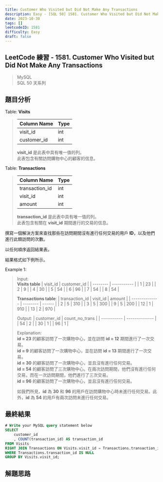 ```yaml
---
title: Customer Who Visited but Did Not Make Any Transactions
description: Easy - [SQL 50] 1581. Customer Who Visited but Did Not Make Any Transactions
date: 2023-10-30
tags: []
leetcodeID: 1581
difficulty: Easy
draft: false
---
```


## LeetCode 練習 - 1581. Customer Who Visited but Did Not Make Any Transactions
> MySQL  
> SQL 50 天系列

## 題目分析

Table: **Visits**
> | Column Name | Type  |
> | ----------- | ----- |
> | visit_id    | int   |
> | customer_id | int   |
>
> **visit_id** 是此表中具有唯一值的列。  
> 此表包含有關訪問購物中心的顧客的信息。

Table: **Transactions**
> | Column Name    | Type |
> | -------------- | ---- |
> | transaction_id | int  |
> | visit_id       | int  |
> | amount         | int  |
>
> **transaction_id** 是此表中具有唯一值的列。  
> 此表包含有關在 **visit_id** 期間進行的交易的信息。

撰寫一個解決方案來查找那些在訪問期間沒有進行任何交易的用戶 **ID**，以及他們進行此類訪問的次數。

以任何順序返回結果表。

結果格式如下例所示。

Example 1:  
> Input:  
> **Visits table**
> | visit_id | customer_id |
> | -------- | ----------- |
> | 1        | 23          |
> | 2        | 9           |
> | 4        | 30          |
> | 5        | 54          |
> | 6        | 96          |
> | 7        | 54          |
> | 8        | 54          |
>
> **Transactions table**:
> | transaction_id | visit_id | amount |
> | -------------- | -------- | ------ |
> | 2              | 5        | 310    |
> | 3              | 5        | 300    |
> | 9              | 5        | 200    |
> | 12             | 1        | 910    |
> | 13             | 2        | 970    |
>
> Output:
> | customer_id | count_no_trans |
> | ----------- | -------------- |
> | 54          | 2              |
> | 30          | 1              |
> | 96          | 1              |
> 
> Explanation:  
> **id = 23** 的顧客訪問了一次購物中心，並在訪問 **id = 12** 期間進行了一次交易。  
> **id = 9** 的顧客訪問了一次購物中心，並在訪問 **id = 13** 期間進行了一次交易。  
> **id = 30** 的顧客訪問了一次購物中心，並且沒有進行任何交易。  
> **id = 54** 的顧客訪問了三次購物中心。在兩次訪問期間，他們沒有進行任何交易，而在一次訪問期間，他們進行了三次交易。  
> **id = 96** 的顧客訪問了一次購物中心，並且沒有進行任何交易。
> 
> 如我們所見，**id** 為 **30** 和 **96** 的用戶在訪問購物中心時未進行任何交易。此外，**id** 為 **54** 的用戶有兩次訪問未進行任何交易。

## 最終結果

```js:customer-who-visited-but-did-not-make-any-transactions.sql
# Write your MySQL query statement below
SELECT
    customer_id
    , COUNT(transaction_id) AS transaction_id
FROM Visits
RIGHT JOIN Transactions ON Visits.visit_id = Transactions.transaction_id
WHERE Transactions.transaction_id IS NULL
GROUP BY Visits.visit_id;
```

## 解題思路